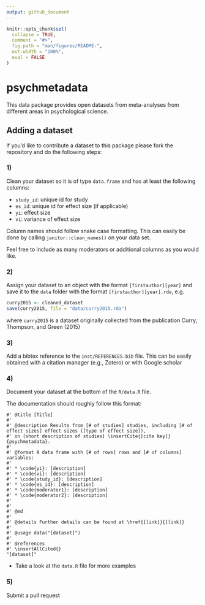 ```yaml
---
output: github_document
---
```


<!-- README.md is generated from README.Rmd. Please edit that file -->

```r
knitr::opts_chunk$set(
  collapse = TRUE,
  comment = "#>",
  fig.path = "man/figures/README-",
  out.width = "100%",
  eval = FALSE
)
```

# psychmetadata

<!-- badges: start -->
<!-- [![CircleCI build status](https://circleci.com/gh/josue-rodriguez/psychmetadata.svg?style=shield)](https://circleci.com/gh/josue-rodriguez/psychmetadata) -->
<!-- badges: end -->

This data package provides open datasets from meta-analyses from different areas in psychological science. 

## Adding a dataset
If you'd like to contribute a dataset to this package please fork the repository and do the following steps:

### 1)
Clean your dataset so it is of type `data.frame` and has at least the following columns:

- `study_id`: unique id for study 
- `es_id`: unique id for effect size (if applicable)
- `yi`: effect size
- `vi`: variance of effect size

Column names should follow snake case formatting. This can easily be done by calling `janitor::clean_names()` on your data set. 

Feel free to include as many moderators or additional columns as you would like.


### 2)
Assign your dataset to an object with the format `[firstauthor][year]` and save it to the `data` folder with the format `[firstauthor][year].rda`, e.g.

```r
curry2015 <- cleaned_dataset
save(curry2015, file = "data/curry2015.rda")
```

where `curry2015` is a dataset originally collected from the publication Curry, Thompson, and Green (2015)

### 3)
Add a bibtex reference to the `inst/REFERENCES.bib` file. This can be easily obtained with a citation manager (e.g., Zotero) or with Google scholar 

### 4)
Document your dataset at the bottom of the `R/data.R` file. 

The documentation should roughly follow this format:

```
#' @title [Title]
#'
#' @description Results from [# of studies] studies, including [# of effect sizes] effect sizes ([type of effect size]), 
#' on [short description of studies] \insertCite{[cite key]}{psychmetadata}.
#'
#' @format A data frame with [# of rows] rows and [# of columns] variables:
#'
#' * \code{yi}: [description]
#' * \code{vi}: [description]
#' * \code{study_id}: [description]
#' * \code{es_id}: [description]
#' * \code{moderator1}: [description]
#' * \code{moderator2}: [description]
#'
#'
#' @md
#'
#' @details Further details can be found at \href{[link]}{[link]}
#'
#' @usage data("[dataset]")
#'
#' @references
#' \insertAllCited{}
"[dataset]"
```

- Take a look at the `data.R` file for more examples

### 5)
Submit a pull request


